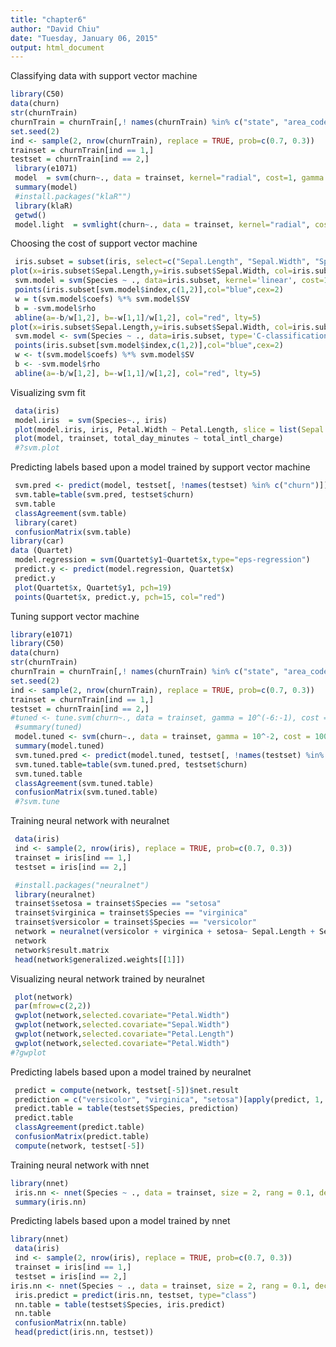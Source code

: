 ```yaml
---
title: "chapter6"
author: "David Chiu"
date: "Tuesday, January 06, 2015"
output: html_document
---
```


Classifying data with support vector machine
```r
library(C50)
data(churn)
str(churnTrain)
churnTrain = churnTrain[,! names(churnTrain) %in% c("state", "area_code", "account_length") ]
set.seed(2)
ind <- sample(2, nrow(churnTrain), replace = TRUE, prob=c(0.7, 0.3))
trainset = churnTrain[ind == 1,]
testset = churnTrain[ind == 2,]
 library(e1071)
 model  = svm(churn~., data = trainset, kernel="radial", cost=1, gamma = 1/ncol(trainset))
 summary(model)
 #install.packages("klaR"")
 library(klaR) 
 getwd()
 model.light  = svmlight(churn~., data = trainset, kernel="radial", cost=1, gamma = 1/ncol(trainset))
```
Choosing the cost of support vector machine
```r
 iris.subset = subset(iris, select=c("Sepal.Length", "Sepal.Width", "Species"), Species %in% c("setosa","virginica"))
plot(x=iris.subset$Sepal.Length,y=iris.subset$Sepal.Width, col=iris.subset$Species, pch=19)
 svm.model = svm(Species ~ ., data=iris.subset, kernel='linear', cost=1, scale=FALSE)
 points(iris.subset[svm.model$index,c(1,2)],col="blue",cex=2)
 w = t(svm.model$coefs) %*% svm.model$SV
 b = -svm.model$rho
 abline(a=-b/w[1,2], b=-w[1,1]/w[1,2], col="red", lty=5)
plot(x=iris.subset$Sepal.Length,y=iris.subset$Sepal.Width, col=iris.subset$Species, pch=19)
 svm.model <- svm(Species ~ ., data=iris.subset, type='C-classification', kernel='linear', cost=10000, scale=FALSE)
 points(iris.subset[svm.model$index,c(1,2)],col="blue",cex=2)
 w <- t(svm.model$coefs) %*% svm.model$SV
 b <- -svm.model$rho
 abline(a=-b/w[1,2], b=-w[1,1]/w[1,2], col="red", lty=5)
```
Visualizing svm fit
```r
 data(iris)
 model.iris  = svm(Species~., iris)
 plot(model.iris, iris, Petal.Width ~ Petal.Length, slice = list(Sepal.Width = 3, Sepal.Length = 4))
 plot(model, trainset, total_day_minutes ~ total_intl_charge)
 #?svm.plot  
```
Predicting labels based upon a model  trained by support vector machine
```r
 svm.pred <- predict(model, testset[, !names(testset) %in% c("churn")])
 svm.table=table(svm.pred, testset$churn)
 svm.table
 classAgreement(svm.table)
 library(caret)
 confusionMatrix(svm.table)
library(car)
data (Quartet)
 model.regression = svm(Quartet$y1~Quartet$x,type="eps-regression")
 predict.y <- predict(model.regression, Quartet$x) 
 predict.y
 plot(Quartet$x, Quartet$y1, pch=19)
 points(Quartet$x, predict.y, pch=15, col="red")
```
Tuning support vector machine
```r
library(e1071)
library(C50)
data(churn)
str(churnTrain)
churnTrain = churnTrain[,! names(churnTrain) %in% c("state", "area_code", "account_length") ]
set.seed(2)
ind <- sample(2, nrow(churnTrain), replace = TRUE, prob=c(0.7, 0.3))
trainset = churnTrain[ind == 1,]
testset = churnTrain[ind == 2,]
#tuned <- tune.svm(churn~., data = trainset, gamma = 10^(-6:-1), cost = 10^(1:2))
 #summary(tuned)
 model.tuned <- svm(churn~., data = trainset, gamma = 10^-2, cost = 100)
 summary(model.tuned)
 svm.tuned.pred <- predict(model.tuned, testset[, !names(testset) %in% c("churn")])
 svm.tuned.table=table(svm.tuned.pred, testset$churn)
 svm.tuned.table
 classAgreement(svm.tuned.table)
 confusionMatrix(svm.tuned.table)
 #?svm.tune
```
Training neural network with neuralnet
```r
 data(iris)
 ind <- sample(2, nrow(iris), replace = TRUE, prob=c(0.7, 0.3))
 trainset = iris[ind == 1,]
 testset = iris[ind == 2,]

 #install.packages("neuralnet")
 library(neuralnet)
 trainset$setosa = trainset$Species == "setosa"
 trainset$virginica = trainset$Species == "virginica"
 trainset$versicolor = trainset$Species == "versicolor"
 network = neuralnet(versicolor + virginica + setosa~ Sepal.Length + Sepal.Width + Petal.Length + Petal.Width, trainset, hidden=3)
 network
 network$result.matrix
 head(network$generalized.weights[[1]])
```
Visualizing neural network trained by neuralnet
```r
 plot(network)
 par(mfrow=c(2,2))
 gwplot(network,selected.covariate="Petal.Width")
 gwplot(network,selected.covariate="Sepal.Width")
 gwplot(network,selected.covariate="Petal.Length")
 gwplot(network,selected.covariate="Petal.Width")
#?gwplot
```
Predicting labels based upon a model trained by neuralnet
```r
 predict = compute(network, testset[-5])$net.result
 prediction = c("versicolor", "virginica", "setosa")[apply(predict, 1, which.max)]
 predict.table = table(testset$Species, prediction)
 predict.table
 classAgreement(predict.table)
 confusionMatrix(predict.table)
 compute(network, testset[-5])
```
Training neural network with nnet
```r
library(nnet)
 iris.nn <- nnet(Species ~ ., data = trainset, size = 2, rang = 0.1, decay = 5e-4, maxit = 200)
 summary(iris.nn)
```
Predicting labels based upon a model trained by nnet
```r
library(nnet)
 data(iris)
 ind <- sample(2, nrow(iris), replace = TRUE, prob=c(0.7, 0.3))
 trainset = iris[ind == 1,]
 testset = iris[ind == 2,]
iris.nn <- nnet(Species ~ ., data = trainset, size = 2, rang = 0.1, decay = 5e-4, maxit = 200)
 iris.predict = predict(iris.nn, testset, type="class")
 nn.table = table(testset$Species, iris.predict)
 nn.table
 confusionMatrix(nn.table)
 head(predict(iris.nn, testset))
```

